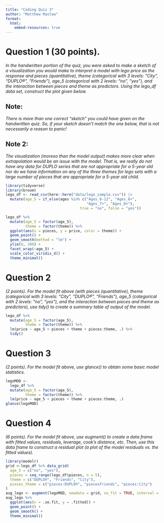 ```yaml
---
title: "Coding Quiz 3"
author: "Matthew Maslow"
format: 
  html:
    embed-resources: true
---
```


# Question 1 (30 points). 
*In the handwritten portion of the quiz, you were asked to make a sketch of a visualization you would make to interpret a model with lego price as the response and pieces (quantitative), theme (categorical with 3 levels: "City", "DUPLO®", "Friends"), age_5 (categorical with 2 levels: "no", "yes"), and the interaction between pieces and theme as predictors. Using the lego_df data set, construct the plot given below.*

## Note: 
*There is more than one correct “sketch” you could have given on the handwritten quiz. So, if your sketch doesn’t match the one below, that is not necessarily a reason to panic!*

## Note 2: 
*The visualization (moreso than the model output) makes more clear when extrapolation would be an issue with the model. That is, we really do not have any data for DUPLO series that are not appropriate for a 5-year old nor do we have information on any of the three themes for lego sets with a large number of pieces that are appropriate for a 5-year old child.*

```r
library(tidyverse)
library(broom)
lego_df <- read_csv(here::here("data/lego_sample.csv")) |> 
  mutate(age_5 = if_else(ages %in% c("Ages_6-12", "Ages_6+",
                                     "Ages_7+", "Ages_8+"),
                                  true = "no", false = "yes"))
```
```r
lego_df %>%
  mutate(age_5 = factor(age_5),
         theme = factor(theme)) %>%
  ggplot(aes(x = pieces, y = price, color = theme)) +
  geom_point() +
  geom_smooth(method = "lm") +
  ylim(0, 300) +
  facet_wrap(~age_5) +
  scale_color_viridis_d() +
  theme_minimal()
```



# Question 2 
*(2 points). For the model fit above (with pieces (quantitative), theme (categorical with 3 levels: "City", "DUPLO®", "Friends"), age_5 (categorical with 2 levels: "no", "yes"), and the interaction between pieces and theme as predictors), use tidy() to create a summary table of output of the model.*

```r
lego_df %>%
  mutate(age_5 = factor(age_5),
         theme = factor(theme)) %>%
  lm(price ~ age_5 + pieces + theme + pieces:theme, .) %>%
  tidy()
```

# Question 3 
*(2 points). For the model fit above, use glance() to obtain some basic model statistics.*

```r
legoMOD <- 
  lego_df %>%
  mutate(age_5 = factor(age_5),
         theme = factor(theme)) %>%
  lm(price ~ age_5 + pieces + theme + pieces:theme, .)
glance(legoMOD)
```

# Question 4
*(6 points). For the model fit above, use augment() to create a data frame with fitted values, residuals, leverage, cook’s distance, etc. Then, use this data frame to construct a residual plot (a plot of the model residuals vs. the fitted values).*

```r
library(modelr)
grid <-lego_df %>% data_grid(
  age_5 = c("no", "yes"),
  pieces = seq_range(lego_df$pieces, n = 5),
  theme = c("DUPLO®", "Friends", "City"),
  pieces_theme = c("pieces:DUPLO®", "piecesFriends", "pieces:City")
)
aug_lego <- augment(legoMOD, newdata = grid, se_fit = TRUE, interval = "prediction")
aug_lego %>%
  ggplot(aes(x = .se.fit, y = .fitted)) +
  geom_point() +
  geom_smooth() +
  theme_minimal()

```


